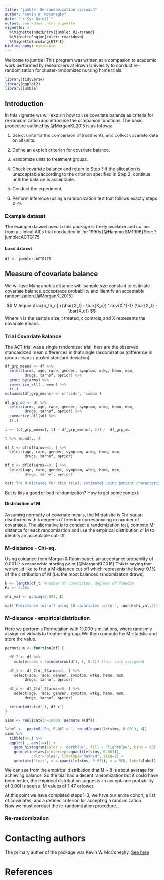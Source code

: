 ```yaml
---
title: "jumble: Re-randomization approach"
author: "Kevin W. McConeghy"
date: "`r Sys.Date()`"
output: rmarkdown::html_vignette
vignette: >
  %\VignetteIndexEntry{jumble: 02-rerand}
  %\VignetteEngine{knitr::rmarkdown}
  %\VignetteEncoding{UTF-8}
bibliography: mybib.bib
---
```


Welcome to jumble! This program was written as a companion to academic work performed by researchers at Brown University to conduct re-randomization for cluster-randomized nursing home trials. 

```r
library(tidyverse)
library(ggplot2)
library(jumble)
```

## Introduction

In this vignette we will explain how to use covariate balance as criteria for re-randomization and introduce the companion functions. The basic procedure outlined by @MorganKL2015 is as follows:  

  1) Select units for the comparison of treatments, and collect covariate data on all units.  
  
  2) Define an explicit criterion for covariate balance.  
  
  3) Randomize units to treatment groups.  
  
  4) Check covariate balance and return to Step 3 if the allocation is unacceptable according to the criterion specified in Step 2; continue until the balance is acceptable.  
  
  5) Conduct the experiment.  
  
  6) Perform inference (using a randomization test that follows exactly steps 2-4).  

### Example dataset  
The example dataset used in this package is freely available and comes from a clinical AIDs trial conducted in the 1990s.[@HammerSM1996] See: ?jumble::ACTG175

#### Load dataset  
```r
df <- jumble::ACTG175
```

## Measure of covariate balance  

We will use Mahalanobis distance with sample size constant to estimate covariate balance, acceptance probability and identify an acceptable randomization.[@MorganKL2015]  

$$ M \equiv \frac{n_tn_c}n (\bar{X_t} - \bar{X_c}) ' cov(X)^{-1} (\bar{X_t} - \bar{X_c}) $$
Where n is the sample size, t treated, c controls, and X represents the covariate means. 

### Trial Covariate Balance  
The ACT trial was a single randomized trial, here are the observed standardized mean differences in that single randomization (difference in group means / pooled standard deviation).    
```r
df_grp_means <- df %>%
  select(arms, age, race, gender, symptom, wtkg, hemo, msm, 
         drugs, karnof, oprior) %>%
  group_by(arms) %>%
  summarize_all(., mean) %>%
  t(.) 
colnames(df_grp_means) <- c('zido', 'combo')

df_grp_sd <- df %>%
  select(arms, age, race, gender, symptom, wtkg, hemo, msm, 
         drugs, karnof, oprior) %>%
  summarize_all(sd) %>%
  t(.)
  
t <- (df_grp_means[, 1] - df_grp_means[, 2]) /  df_grp_sd 

t %>% round(., 4)
```

```r
df_t <- df[df$arms==1, ] %>%
  select(age, race, gender, symptom, wtkg, hemo, msm, 
         drugs, karnof, oprior)

df_c <- df[df$arms==0, ] %>%
  select(age, race, gender, symptom, wtkg, hemo, msm, 
         drugs, karnof, oprior) 

cat('The M-distance for this trial, estimated using patient characteristics is:  \n', mdist(df_t, df_c))
```

But is this a good or bad randomization?  How to get some context:

#### Distribution of M  
Assuming normality of covariate means, the M statistic is Chi-square distributed with k degrees of freedom corresponding to number of covariates. 
The alternative is to conduct a randomization test, compute M-distance for each randomization and use the empirical distribution of M to identify an acceptable cut-off.  

### M-distance - Chi-sq.  
Using guidance from Morgan & Rubin paper, an acceptance probability of 0.001 is a reasonable starting point.[@MorganKL2015] This is saying that we would like to find a M-distance cut-off which represents the lower 0.1% of the distribution of M (i.e. the most balanced randomization draws).  

```r
k <- length(df_t) #number of covariates, degrees of freedom
Pa <- 0.001

chi_val <- qchisq(0.001, k)

cat('M-distance cut-off using 10 covariates is:\n ', round(chi_val,2))
```

### M-distance - empirical distribution  
Here we perform a Permutation with 10,000 simulations, where randomly assign individuals to treatment group. We then compute the M-statistic and store the value.  

```r
permute_m <- function(df) {
  
  df_2 <- df %>%
    mutate(arms = rbinom(nrow(df), 1, 0.5)) #fair coin assigment
  
  df_t <- df_2[df_2$arms==1, ] %>%
    select(age, race, gender, symptom, wtkg, hemo, msm, 
         drugs, karnof, oprior)

  df_c <- df_2[df_2$arms==0, ] %>%
    select(age, race, gender, symptom, wtkg, hemo, msm, 
         drugs, karnof, oprior)
  
  return(mdist(df_t, df_c))
}

sims <- replicate(n=10000, permute_m(df))
```

```r
label <-  paste0('Pa, 0.001 = ', round(quantile(sims, 0.001), 4))
sims %>%
  tibble(x=.) %>%
  ggplot(., aes(x=x)) +
    geom_histogram(color = 'darkblue', fill = 'lightblue', bins = 50) +
    geom_vline(aes(xintercept=quantile(sims, 0.001)),
            color="blue", linetype="dashed", size=1) +
    annotate("text", x = quantile(sims, 0.975), y = 500, label=label) 
```

We can see from the empirical distribution that M ~ 8 is about average for achieving balance. So the trial had a decent randomization but it could have been better, the empirical distribution suggests an acceptance probability of 0.001 is seen at M values of 1.47 or lower.  

At this point we have completed steps 1-3, we have our entire cohort, a list of covariates, and a defined criterion for accepting a randomization.  
Now we must conduct the re-randomization procedure...

### Re-randomization  

# Contacting authors  
The primary author of the package was Kevin W. McConeghy. [See here](https://github.com/kmcconeghy/)

# References  
